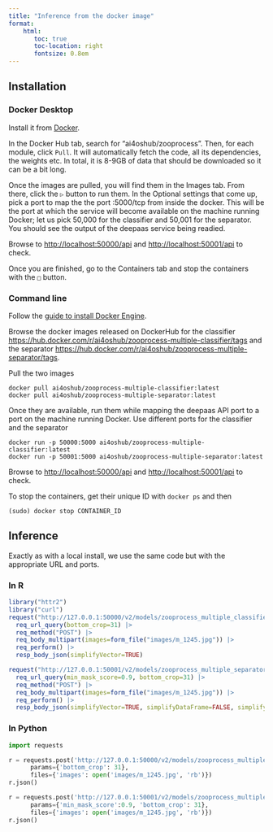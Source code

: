 ```yaml
---
title: "Inference from the docker image"
format:
    html:
       toc: true
       toc-location: right
       fontsize: 0.8em
---
```


## Installation

### Docker Desktop

Install it from [Docker](https://www.docker.com).

In the Docker Hub tab, search for "ai4oshub/zooprocess". Then, for each module, click `Pull`. It will automatically fetch the code, all its dependencies, the weights etc. In total, it is 8-9GB of data that should be downloaded so it can be a bit long. 

Once the images are pulled, you will find them in the Images tab. From there, click the `️▷` button to run them. In the Optional settings that come up, pick a port to map the the port :5000/tcp from inside the docker. This will be the port at which the service will become available on the machine running Docker; let us pick 50,000 for the classifier and 50,001 for the separator. You should see the output of the deepaas service being readied.

Browse to <http://localhost:50000/api> and <http://localhost:50001/api> to check.

Once you are finished, go to the Containers tab and stop the containers with the `□` button.


### Command line

Follow the [guide to install Docker Engine](https://docs.docker.com/engine/install/).

Browse the docker images released on DockerHub for the classifier <https://hub.docker.com/r/ai4oshub/zooprocess-multiple-classifier/tags> and the separator <https://hub.docker.com/r/ai4oshub/zooprocess-multiple-separator/tags>.

Pull the two images

```{}
docker pull ai4oshub/zooprocess-multiple-classifier:latest
docker pull ai4oshub/zooprocess-multiple-separator:latest
```

Once they are available, run them while mapping the deepaas API port to a port on the machine running Docker. Use different ports for the classifier and the separator

```{}
docker run -p 50000:5000 ai4oshub/zooprocess-multiple-classifier:latest
docker run -p 50001:5000 ai4oshub/zooprocess-multiple-separator:latest
```

Browse to <http://localhost:50000/api> and <http://localhost:50001/api> to check.

To stop the containers, get their unique ID with `docker ps` and then

```{}
(sudo) docker stop CONTAINER_ID
```


## Inference

Exactly as with a local install, we use the same code but with the appropriate URL and ports.

### In R

```r
library("httr2")
library("curl")
request("http://127.0.0.1:50000/v2/models/zooprocess_multiple_classifier/predict/") |>
  req_url_query(bottom_crop=31) |>
  req_method("POST") |>
  req_body_multipart(images=form_file("images/m_1245.jpg")) |> 
  req_perform() |> 
  resp_body_json(simplifyVector=TRUE)

request("http://127.0.0.1:50001/v2/models/zooprocess_multiple_separator/predict/") |>
  req_url_query(min_mask_score=0.9, bottom_crop=31) |>
  req_method("POST") |>
  req_body_multipart(images=form_file("images/m_1245.jpg")) |>
  req_perform() |> 
  resp_body_json(simplifyVector=TRUE, simplifyDataFrame=FALSE, simplifyMatrix=TRUE)
```

### In Python

```python
import requests

r = requests.post('http://127.0.0.1:50000/v2/models/zooprocess_multiple_classifier/predict/',
      params={'bottom_crop': 31},
      files={'images': open('images/m_1245.jpg', 'rb')})
r.json()

r = requests.post('http://127.0.0.1:50001/v2/models/zooprocess_multiple_separator/predict/',
      params={'min_mask_score':0.9, 'bottom_crop': 31},
      files={'images': open('images/m_1245.jpg', 'rb')})
r.json()
```
